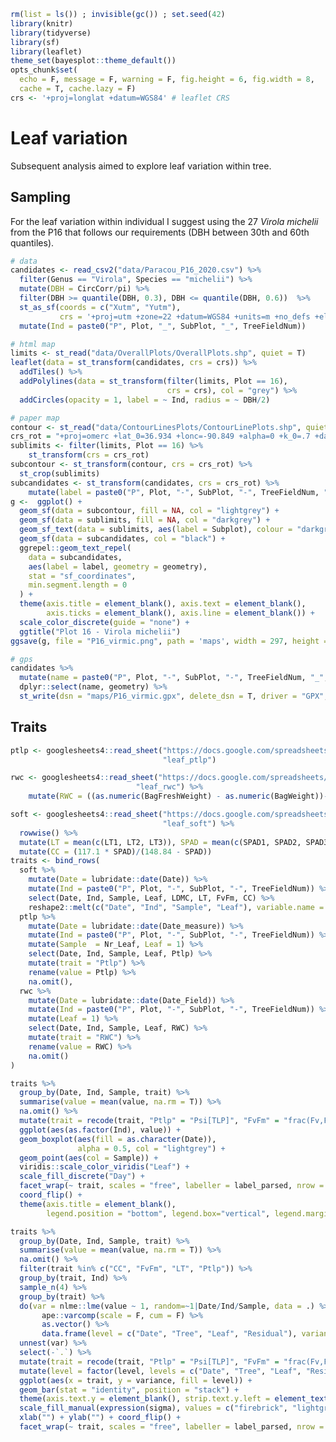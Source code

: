 ```r
rm(list = ls()) ; invisible(gc()) ; set.seed(42)
library(knitr)
library(tidyverse)
library(sf)
library(leaflet)
theme_set(bayesplot::theme_default())
opts_chunk$set(
  echo = F, message = F, warning = F, fig.height = 6, fig.width = 8,
  cache = T, cache.lazy = F)
crs <- '+proj=longlat +datum=WGS84' # leaflet CRS
```

# Leaf variation

Subsequent analysis aimed to explore leaf variation within tree.

## Sampling

For the leaf variation within individual I suggest using the 27 *Virola michelii* from the P16 that follows our requirements (DBH between 30th and 60th quantiles).

```r
# data
candidates <- read_csv2("data/Paracou_P16_2020.csv") %>%
  filter(Genus == "Virola", Species == "michelii") %>% 
  mutate(DBH = CircCorr/pi) %>% 
  filter(DBH >= quantile(DBH, 0.3), DBH <= quantile(DBH, 0.6))  %>% 
  st_as_sf(coords = c("Xutm", "Yutm"),
           crs = '+proj=utm +zone=22 +datum=WGS84 +units=m +no_defs +ellps=WGS84 +towgs84=0,0,0') %>% 
  mutate(Ind = paste0("P", Plot, "_", SubPlot, "_", TreeFieldNum))

# html map
limits <- st_read("data/OverallPlots/OverallPlots.shp", quiet = T)
leaflet(data = st_transform(candidates, crs = crs)) %>%
  addTiles() %>% 
  addPolylines(data = st_transform(filter(limits, Plot == 16),
                                   crs = crs), col = "grey") %>%
  addCircles(opacity = 1, label = ~ Ind, radius = ~ DBH/2) 

# paper map 
contour <- st_read("data/ContourLinesPlots/ContourLinePlots.shp", quiet = T)
crs_rot = "+proj=omerc +lat_0=36.934 +lonc=-90.849 +alpha=0 +k_0=.7 +datum=WGS84 +units=m +no_defs +gamma=20"
sublimits <- filter(limits, Plot == 16) %>% 
    st_transform(crs = crs_rot)
subcontour <- st_transform(contour, crs = crs_rot) %>% 
  st_crop(sublimits)
subcandidates <- st_transform(candidates, crs = crs_rot) %>% 
    mutate(label = paste0("P", Plot, "-", SubPlot, "-", TreeFieldNum, "_", substr(Genus, 1, 3), substr(Species, 1, 3), "_", round(DBH)))
g <-  ggplot() +
  geom_sf(data = subcontour, fill = NA, col = "lightgrey") +
  geom_sf(data = sublimits, fill = NA, col = "darkgrey") +
  geom_sf_text(data = sublimits, aes(label = Subplot), colour = "darkgrey") +
  geom_sf(data = subcandidates, col = "black") +
  ggrepel::geom_text_repel(
    data = subcandidates,
    aes(label = label, geometry = geometry),
    stat = "sf_coordinates",
    min.segment.length = 0
  ) +
  theme(axis.title = element_blank(), axis.text = element_blank(), 
        axis.ticks = element_blank(), axis.line = element_blank()) +
  scale_color_discrete(guide = "none") +
  ggtitle("Plot 16 - Virola michelii")
ggsave(g, file = "P16_virmic.png", path = 'maps', width = 297, height = 420, unit = 'mm', dpi = 300, bg = "white")

# gps
candidates %>%
  mutate(name = paste0("P", Plot, "-", SubPlot, "-", TreeFieldNum, "_", substr(Genus, 1, 3), substr(Species, 1, 3), "_", round(DBH))) %>% 
  dplyr::select(name, geometry) %>%
  st_write(dsn = "maps/P16_virmic.gpx", delete_dsn = T, driver = "GPX", layer = "waypoints")
```

## Traits

```r
ptlp <- googlesheets4::read_sheet("https://docs.google.com/spreadsheets/d/19eULgGa02RS6hwn2ngeEu4akF2YdaQGHS5xSac2hIYI/edit?usp=sharing",
                                  "leaf_ptlp")

rwc <- googlesheets4::read_sheet("https://docs.google.com/spreadsheets/d/19eULgGa02RS6hwn2ngeEu4akF2YdaQGHS5xSac2hIYI/edit?usp=sharing",
                            "leaf_rwc") %>% 
    mutate(RWC = ((as.numeric(BagFreshWeight) - as.numeric(BagWeight))-DryWeight)/(SaturatedWeight-DryWeight))

soft <- googlesheets4::read_sheet("https://docs.google.com/spreadsheets/d/19eULgGa02RS6hwn2ngeEu4akF2YdaQGHS5xSac2hIYI/edit?usp=sharing",
                                  "leaf_soft") %>% 
  rowwise() %>% 
  mutate(LT = mean(c(LT1, LT2, LT3)), SPAD = mean(c(SPAD1, SPAD2, SPAD3)), LDMC =  DryWeight/FreshWeight) %>% 
  mutate(CC = (117.1 * SPAD)/(148.84 - SPAD))
traits <- bind_rows(
  soft %>% 
    mutate(Date = lubridate::date(Date)) %>% 
    mutate(Ind = paste0("P", Plot, "-", SubPlot, "-", TreeFieldNum)) %>% 
    select(Date, Ind, Sample, Leaf, LDMC, LT, FvFm, CC) %>% 
    reshape2::melt(c("Date", "Ind", "Sample", "Leaf"), variable.name = "trait"),
  ptlp %>% 
    mutate(Date = lubridate::date(Date_measure)) %>% 
    mutate(Ind = paste0("P", Plot, "-", SubPlot, "-", TreeFieldNum)) %>% 
    mutate(Sample  = Nr_Leaf, Leaf = 1) %>% 
    select(Date, Ind, Sample, Leaf, Ptlp) %>% 
    mutate(trait = "Ptlp") %>% 
    rename(value = Ptlp) %>% 
    na.omit(),
  rwc %>% 
    mutate(Date = lubridate::date(Date_Field)) %>% 
    mutate(Ind = paste0("P", Plot, "-", SubPlot, "-", TreeFieldNum)) %>% 
    mutate(Leaf = 1) %>% 
    select(Date, Ind, Sample, Leaf, RWC) %>% 
    mutate(trait = "RWC") %>% 
    rename(value = RWC) %>% 
    na.omit()
)
```

```r
traits %>% 
  group_by(Date, Ind, Sample, trait) %>% 
  summarise(value = mean(value, na.rm = T)) %>% 
  na.omit() %>% 
  mutate(trait = recode(trait, "Ptlp" = "Psi[TLP]", "FvFm" = "frac(Fv,Fm)")) %>% 
  ggplot(aes(as.factor(Ind), value)) +
  geom_boxplot(aes(fill = as.character(Date)),
               alpha = 0.5, col = "lightgrey") +
  geom_point(aes(col = Sample)) +
  viridis::scale_color_viridis("Leaf") +
  scale_fill_discrete("Day") +
  facet_wrap(~ trait, scales = "free", labeller = label_parsed, nrow = 2) +
  coord_flip() +
  theme(axis.title = element_blank(), 
        legend.position = "bottom", legend.box="vertical", legend.margin=margin())
```

```r
traits %>% 
  group_by(Date, Ind, Sample, trait) %>% 
  summarise(value = mean(value, na.rm = T)) %>% 
  na.omit() %>% 
  filter(trait %in% c("CC", "FvFm", "LT", "Ptlp")) %>% 
  group_by(trait, Ind) %>% 
  sample_n(4) %>% 
  group_by(trait) %>% 
  do(var = nlme::lme(value ~ 1, random=~1|Date/Ind/Sample, data = .) %>% 
       ape::varcomp(scale = F, cum = F) %>% 
       as.vector() %>% 
       data.frame(level = c("Date", "Tree", "Leaf", "Residual"), variance = as.vector(.))) %>% 
  unnest(var) %>% 
  select(-`.`) %>% 
  mutate(trait = recode(trait, "Ptlp" = "Psi[TLP]", "FvFm" = "frac(Fv,Fm)")) %>% 
  mutate(level = factor(level, levels = c("Date", "Tree", "Leaf", "Residual"))) %>% 
  ggplot(aes(x = trait, y = variance, fill = level)) +
  geom_bar(stat = "identity", position = "stack") +
  theme(axis.text.y = element_blank(), strip.text.y.left = element_text(angle = 0)) +
  scale_fill_manual(expression(sigma), values = c("firebrick", "lightgreen", "lightblue", "grey")) +
  xlab("") + ylab("") + coord_flip() +
  facet_wrap(~ trait, scales = "free", labeller = label_parsed, nrow = 7, strip.position = "left")
```


